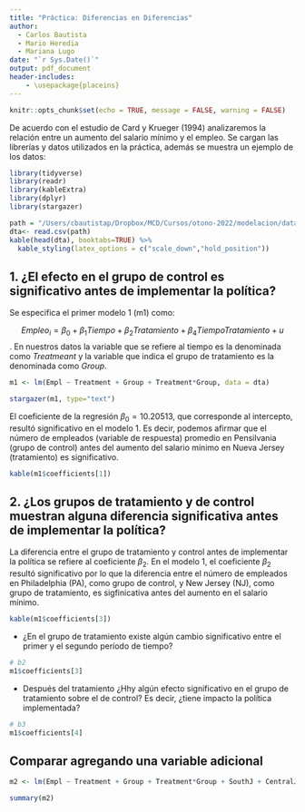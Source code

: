 ```yaml
---
title: "Práctica: Diferencias en Diferencias"
author: 
  - Carlos Bautista
  - Mario Heredia
  - Mariana Lugo 
date: "`r Sys.Date()`"
output: pdf_document
header-includes: 
    - \usepackage{placeins}
---
```


```r
knitr::opts_chunk$set(echo = TRUE, message = FALSE, warning = FALSE)
```

De acuerdo con el estudio de Card y Krueger (1994) analizaremos la relación entre un aumento del salario mínimo
y el empleo. Se cargan las librerías y datos utilizados en la práctica, además se muestra un ejemplo de los datos:

```r
library(tidyverse)
library(readr)
library(kableExtra)
library(dplyr)
library(stargazer)

path = "/Users/cbautistap/Dropbox/MCD/Cursos/otono-2022/modelacion/data/datadid.csv"
dta<- read.csv(path)
kable(head(dta), booktabs=TRUE) %>% 
  kable_styling(latex_options = c("scale_down","hold_position"))
```



## 1. ¿El efecto en el grupo de control es significativo antes de implementar la política?

Se especifica el primer modelo 1 (m1) como:

$$ Empleo_i= \beta_0+ \beta_1Tiempo + \beta_2Tratamiento + \beta_4TiempoTratamiento + u$$. En nuestros datos la variable que se refiere al tiempo es la denominada como *Treatmeant* y la variable que indica el grupo de tratamiento es la denominada como *Group*.

\newpage
```r
m1 <- lm(Empl ~ Treatment + Group + Treatment*Group, data = dta)

stargazer(m1, type="text")
```

El coeficiente de la regresión $\beta_0= 10.20513$, que corresponde al intercepto, resultó significativo en el modelo 1. Es decir, podemos afirmar que el número de empleados (variable de respuesta) promedio en Pensilvania (grupo de control) antes del aumento del salario mínimo en Nueva Jersey (tratamiento) es significativo. 

```r
kable(m1$coefficients[1])
```
## 2. ¿Los grupos de tratamiento y de control muestran alguna diferencia significativa antes de implementar la política?

La diferencia entre el grupo de tratamiento y control antes de implementar la política se refiere al coeficiente $\beta_2$. En el modelo 1, el coeficiente $\beta_2$ resultó significativo por lo que la diferencia entre el número de empleados en Philadelphia (PA), como grupo de control, y New Jersey (NJ), como grupo de tratamiento, es sigfinicativa antes del aumento en el salario mínimo.

```r
kable(m1$coefficients[3])
```



- ¿En el grupo de tratamiento existe algún cambio significativo entre el primer y el segundo período de
tiempo?


```r
# b2
m1$coefficients[3]
```

- Después del tratamiento ¿Hhy algún efecto significativo en el grupo de tratamiento sobre el de control?
Es decir, ¿tiene impacto la política implementada?

```r
# b3
m1$coefficients[4]
```


## Comparar agregando una variable adicional

```r
m2 <- lm(Empl ~ Treatment + Group + Treatment*Group + SouthJ + CentralJ + NorthJ, data = dta)

summary(m2)
```
